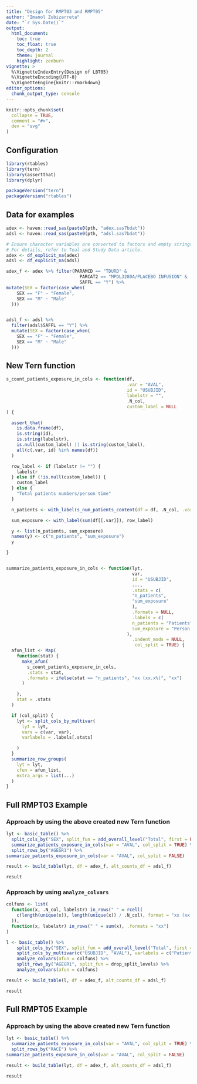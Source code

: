 ```yaml
---
title: "Design for RMPT03 and RMPT05"
author: "Imanol Zubizarreta"
date: "`r Sys.Date()`"
output:
  html_document:
    toc: true
    toc_float: true
    toc_depth: 2
    theme: journal
    highlight: zenburn
vignette: >
  %\VignetteIndexEntry{Design of LBT05}
  %\VignetteEncoding{UTF-8}
  %\VignetteEngine{knitr::rmarkdown}
editor_options: 
  chunk_output_type: console
---
```


```r
knitr::opts_chunk$set(
  collapse = TRUE,
  comment = "#>",
  dev = "svg"
)
```

## Configuration

```r
library(rtables)
library(tern)
library(assertthat)
library(dplyr)

packageVersion("tern")
packageVersion("rtables")
```


## Data for examples

```r
adex <- haven::read_sas(paste0(pth, "adex.sas7bdat"))
adsl <- haven::read_sas(paste0(pth, "adsl.sas7bdat"))

# Ensure character variables are converted to factors and empty strings and NAs are explicit missing levels.
# For details, refer to Teal and Study Data article.
adex <- df_explicit_na(adex)
adsl <- df_explicit_na(adsl)

adex_f <- adex %>% filter(PARAMCD == "TDURD" &
                            PARCAT2 == "MPDL3280A/PLACEBO INFUSION" &
                            SAFFL == "Y") %>%
mutate(SEX = factor(case_when(
    SEX == "F" ~ "Female",
    SEX == "M" ~ "Male"
  )))


adsl_f <- adsl %>%
  filter(adsl$SAFFL == "Y") %>%
  mutate(SEX = factor(case_when(
    SEX == "F" ~ "Female",
    SEX == "M" ~ "Male"
  )))

```


## New Tern function

```r

s_count_patients_exposure_in_cols <- function(df,
                                              .var = "AVAL",
                                              id = "USUBJID",
                                              labelstr = "",
                                              .N_col,
                                              custom_label = NULL
) {

  assert_that(
    is.data.frame(df),
    is.string(id),
    is.string(labelstr),
    is.null(custom_label) || is.string(custom_label),
    all(c(.var, id) %in% names(df))
  )

  row_label <- if (labelstr != "") {
    labelstr
  } else if (!is.null(custom_label)) {
    custom_label
  } else {
    "Total patients numbers/person time"
  }

  n_patients <- with_label(s_num_patients_content(df = df, .N_col, .var = id, labelstr = "")$unique, row_label)

  sum_exposure <- with_label(sum(df[[.var]]), row_label)

  y <- list(n_patients, sum_exposure)
  names(y) <- c("n_patients", "sum_exposure")
  y

}


summarize_patients_exposure_in_cols <- function(lyt,
                                                var,
                                                id = "USUBJID",
                                                ...,
                                                .stats = c(
                                                "n_patients",
                                                "sum_exposure"
                                                ),
                                                .formats = NULL,
                                                .labels = c(
                                                n_patients = "Patients",
                                                sum_exposure = "Person time"
                                              ),
                                                .indent_mods = NULL,
                                                 col_split = TRUE) {
  afun_list <- Map(
    function(stat) {
      make_afun(
        s_count_patients_exposure_in_cols,
        .stats = stat,
        .formats = ifelse(stat == "n_patients", "xx (xx.x%)", "xx")
      )

    },
    stat = .stats
  )

  if (col_split) {
    lyt <- split_cols_by_multivar(
      lyt = lyt,
      vars = c(var, var),
      varlabels = .labels[.stats]

    )
  }
  summarize_row_groups(
    lyt = lyt,
    cfun = afun_list,
    extra_args = list(...)
  )
}
```


## Full RMPT03 Example

### Approach by using the above created new Tern function

```r
lyt <- basic_table() %>%
  split_cols_by("SEX", split_fun = add_overall_level("Total", first = FALSE)) %>%
  summarize_patients_exposure_in_cols(var = "AVAL", col_split = TRUE) %>%
  split_rows_by("AGEGR1") %>%
summarize_patients_exposure_in_cols(var = "AVAL", col_split = FALSE)

result <- build_table(lyt, df = adex_f, alt_counts_df = adsl_f)

result
```



### Approach by using `analyze_colvars`

``` r
colfuns <- list(
  function(x, .N_col, labelstr) in_rows(" " = rcell(
    c(length(unique(x)), length(unique(x)) / .N_col), format = "xx (xx.x%)"
  )),
  function(x, labelstr) in_rows(" " = sum(x), .formats = "xx")
)

l <- basic_table() %>%
    split_cols_by("SEX", split_fun = add_overall_level("Total", first = FALSE)) %>%
    split_cols_by_multivar(c("USUBJID", "AVAL"), varlabels = c("Patients", "Person time")) %>%
    analyze_colvars(afun = colfuns) %>%
    split_rows_by("AGEGR1", split_fun = drop_split_levels) %>%
    analyze_colvars(afun = colfuns)

result <- build_table(l, df = adex_f, alt_counts_df = adsl_f)

result

```

## Full RMPT05 Example

### Approach by using the above created new Tern function

```r
lyt <- basic_table() %>%
  summarize_patients_exposure_in_cols(var = "AVAL", col_split = TRUE) %>%
  split_rows_by("RACE") %>%
summarize_patients_exposure_in_cols(var = "AVAL", col_split = FALSE)

result <- build_table(lyt, df = adex_f, alt_counts_df = adsl_f)

result
```
